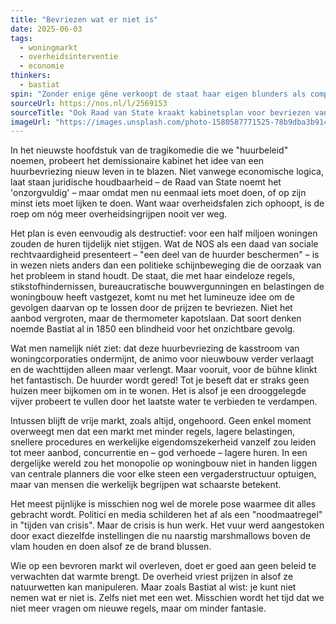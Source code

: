 ```yaml
---
title: "Bevriezen wat er niet is"
date: 2025-06-03
tags:
  - woningmarkt
  - overheidsinterventie
  - economie
thinkers:
  - bastiat
spin: "Zonder enige gêne verkoopt de staat haar eigen blunders als compassie. De NOS speelt mee in dit theater, waar elk beleid een daad van zorg lijkt en elk effect een onvoorzien natuurverschijnsel."
sourceUrl: https://nos.nl/l/2569153
sourceTitle: "Ook Raad van State kraakt kabinetsplan voor bevriezen van huren"
imageUrl: "https://images.unsplash.com/photo-1580587771525-78b9dba3b914?w=800&h=600&fit=crop&crop=center"
---
```


In het nieuwste hoofdstuk van de tragikomedie die we "huurbeleid" noemen, probeert het demissionaire kabinet het idee van een huurbevriezing nieuw leven in te blazen. Niet vanwege economische logica, laat staan juridische houdbaarheid – de Raad van State noemt het 'onzorgvuldig' – maar omdat men nu eenmaal iets moet doen, of op zijn minst iets moet lijken te doen. Want waar overheidsfalen zich ophoopt, is de roep om nóg meer overheidsingrijpen nooit ver weg.

Het plan is even eenvoudig als destructief: voor een half miljoen woningen zouden de huren tijdelijk niet stijgen. Wat de NOS als een daad van sociale rechtvaardigheid presenteert – "een deel van de huurder beschermen" – is in wezen niets anders dan een politieke schijnbeweging die de oorzaak van het probleem in stand houdt. De staat, die met haar eindeloze regels, stikstofhindernissen, bureaucratische bouwvergunningen en belastingen de woningbouw heeft vastgezet, komt nu met het lumineuze idee om de gevolgen daarvan op te lossen door de prijzen te bevriezen. Niet het aanbod vergroten, maar de thermometer kapotslaan. Dat soort denken noemde Bastiat al in 1850 een blindheid voor het onzichtbare gevolg.

Wat men namelijk níét ziet: dat deze huurbevriezing de kasstroom van woningcorporaties ondermijnt, de animo voor nieuwbouw verder verlaagt en de wachttijden alleen maar verlengt. Maar vooruit, voor de bühne klinkt het fantastisch. De huurder wordt gered! Tot je beseft dat er straks geen huizen meer bijkomen om in te wonen. Het is alsof je een drooggelegde vijver probeert te vullen door het laatste water te verbieden te verdampen.

Intussen blijft de vrije markt, zoals altijd, ongehoord. Geen enkel moment overweegt men dat een markt met minder regels, lagere belastingen, snellere procedures en werkelijke eigendomszekerheid vanzelf zou leiden tot meer aanbod, concurrentie en – god verhoede – lagere huren. In een dergelijke wereld zou het monopolie op woningbouw niet in handen liggen van centrale planners die voor elke steen een vergaderstructuur optuigen, maar van mensen die werkelijk begrijpen wat schaarste betekent.

Het meest pijnlijke is misschien nog wel de morele pose waarmee dit alles gebracht wordt. Politici en media schilderen het af als een "noodmaatregel" in "tijden van crisis". Maar de crisis is hun werk. Het vuur werd aangestoken door exact diezelfde instellingen die nu naarstig marshmallows boven de vlam houden en doen alsof ze de brand blussen.

Wie op een bevroren markt wil overleven, doet er goed aan geen beleid te verwachten dat warmte brengt. De overheid vriest prijzen in alsof ze natuurwetten kan manipuleren. Maar zoals Bastiat al wist: je kunt niet nemen wat er niet is. Zelfs niet met een wet. Misschien wordt het tijd dat we niet meer vragen om nieuwe regels, maar om minder fantasie. 